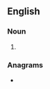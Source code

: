 ==English==

===Noun===
{{head|en|noun form}}

# {{plural of|ulan|lang=en}}

===Anagrams===
* {{anagrams|en|a=alnsu|Ulsan|aulns|luans|lunas|ulnas}}